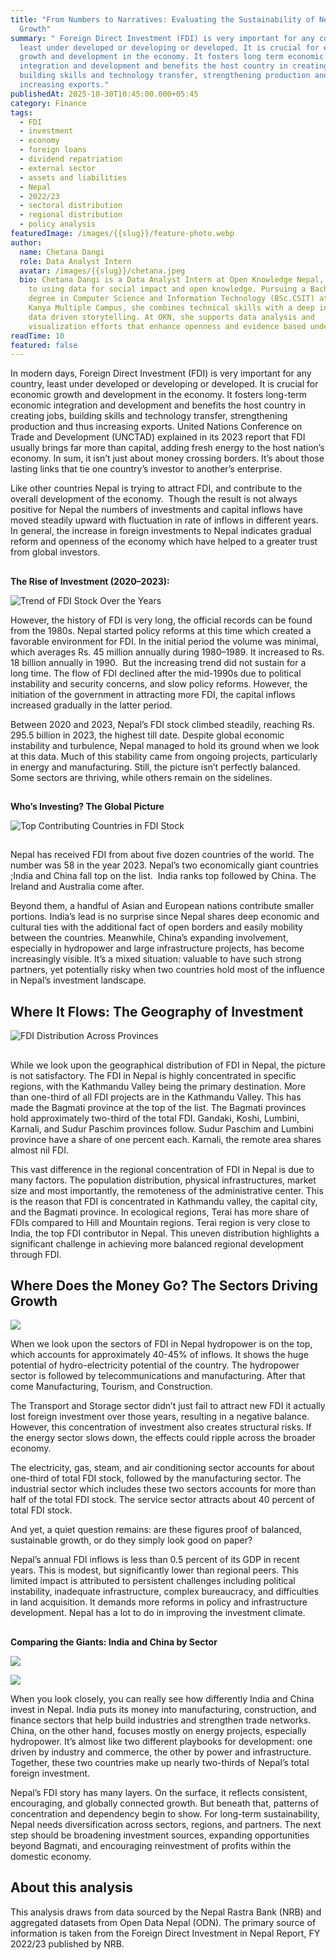 ```yaml
---
title: "From Numbers to Narratives: Evaluating the Sustainability of Nepal’s FDI
  Growth"
summary: " Foreign Direct Investment (FDI) is very important for any country,
  least under developed or developing or developed. It is crucial for economic
  growth and development in the economy. It fosters long term economic
  integration and development and benefits the host country in creating jobs,
  building skills and technology transfer, strengthening production and thus
  increasing exports."
publishedAt: 2025-10-30T10:45:00.000+05:45
category: Finance
tags:
  - FDI
  - investment
  - economy
  - foreign loans
  - dividend repatriation
  - external sector
  - assets and liabilities
  - Nepal
  - 2022/23
  - sectoral distribution
  - regional distribution
  - policy analysis
featuredImage: /images/{{slug}}/feature-photo.webp
author:
  name: Chetana Dangi
  role: Data Analyst Intern
  avatar: /images/{{slug}}/chetana.jpeg
  bio: Chetana Dangi is a Data Analyst Intern at Open Knowledge Nepal, dedicated
    to using data for social impact and open knowledge. Pursuing a Bachelor’s
    degree in Computer Science and Information Technology (BSc.CSIT) at Padma
    Kanya Multiple Campus, she combines technical skills with a deep interest in
    data driven storytelling. At OKN, she supports data analysis and
    visualization efforts that enhance openness and evidence based understanding
readTime: 10
featured: false
---
```



In modern days, Foreign Direct Investment (FDI) is very important for any country, least under developed or developing or developed. It is crucial for economic growth and development in the economy. It fosters long-term economic integration and development and benefits the host country in creating jobs, building skills and technology transfer, strengthening production and thus increasing exports. United Nations Conference on Trade and Development (UNCTAD) explained in its 2023 report that FDI usually brings far more than capital, adding fresh energy to the host nation’s economy. In sum, it isn’t just about money crossing borders. It’s about those lasting links that tie one country’s investor to another’s enterprise. 

Like other countries Nepal is trying to attract FDI, and contribute to the overall development of the economy.  Though the result is not always positive for Nepal the numbers of investments and capital inflows have moved steadily upward with fluctuation in rate of inflows in different years. In general, the increase in foreign investments to Nepal indicates gradual reform and openness of the economy which have helped to a greater trust from global investors.

## 
**The Rise of Investment (2020–2023):**



![Trend of FDI Stock Over the Years](/images/{{slug}}/years.png "Trend of FDI Stock Over the Years")





However, the history of FDI is very long, the official records can be found from the 1980s. Nepal started policy reforms at this time which created a favorable environment for FDI. In the initial period the volume was minimal, which averages Rs. 45 million annually during 1980–1989. It increased to Rs. 18 billion annually in 1990.  But the increasing trend did not sustain for a long time. The flow of FDI declined after the mid-1990s due to political instability and security concerns, and slow policy reforms. However, the initiation of the government in attracting more FDI, the capital inflows increased gradually in the latter period.

Between 2020 and 2023, Nepal’s FDI stock climbed steadily, reaching Rs. 295.5 billion in 2023, the highest till date. Despite global economic instability and turbulence, Nepal managed to hold its ground when we look at this data. Much of this stability came from ongoing projects, particularly in energy and manufacturing. Still, the picture isn’t perfectly balanced. Some sectors are thriving, while others remain on the sidelines.

## 
**Who’s Investing? The Global Picture**

![Top Contributing Countries in FDI Stock](/images/{{slug}}/countries-in-fdi-stock.png "Top Contributing Countries in FDI Stock")

## 


Nepal has received FDI from about five dozen countries of the world. The number was 58 in the year 2023. Nepal’s two economically giant countries ;India and China fall top on the list.  India ranks top followed by China. The Ireland and Australia come after.

Beyond them, a handful of Asian and European nations contribute smaller portions. India’s lead is no surprise since Nepal shares deep economic and cultural ties with the additional fact of open borders and easily mobility between the countries. Meanwhile, China’s expanding involvement, especially in hydropower and large infrastructure projects, has become increasingly visible. It’s a mixed situation: valuable to have such strong partners, yet potentially risky when two countries hold most of the influence in Nepal’s investment landscape.


## **Where It Flows: The Geography of Investment**

![FDI Distribution Across Provinces](/images/{{slug}}/provinces-fdi-stock.png "FDI Distribution Across Provinces")

## 



While we look upon the geographical distribution of FDI in Nepal, the picture is not satisfactory. The FDI in Nepal is highly concentrated in specific regions, with the Kathmandu Valley being the primary destination. More than one-third of all FDI projects are in the Kathmandu Valley. This has made the Bagmati province at the top of the list. The Bagmati provinces hold approximately two-third of the total FDI. Gandaki, Koshi, Lumbini, Karnali, and Sudur Paschim provinces follow. Sudur Paschim and Lumbini province have a share of one percent each. Karnali, the remote area shares almost nil FDI.

This vast difference in the regional concentration of FDI in Nepal is due to many factors. The population distribution, physical infrastructures, market size and most importantly, the remoteness of the administrative center. This is the reason that FDI is concentrated in Kathmandu valley, the capital city, and the Bagmati province. In ecological regions, Terai has more share of FDIs compared to Hill and Mountain regions. Terai region is very close to India, the top FDI contributor in Nepal. This uneven distribution highlights a significant challenge in achieving more balanced regional development through FDI.


## **Where Does the Money Go? The Sectors Driving Growth**

![](/images/{{slug}}/fdi-distribution-by-major-sectors.png)



When we look upon the sectors of FDI in Nepal hydropower is on the top, which accounts for approximately 40-45% of inflows. It shows the huge potential of hydro-electricity potential of the country. The hydropower sector is followed by telecommunications and manufacturing. After that come Manufacturing, Tourism, and Construction.

The Transport and Storage sector didn’t just fail to attract new FDI it actually lost foreign investment over those years, resulting in a negative balance. However, this concentration of investment also creates structural risks. If the energy sector slows down, the effects could ripple across the broader economy.

The electricity, gas, steam, and air conditioning sector accounts for about one-third of total FDI stock, followed by the manufacturing sector. The industrial sector which includes these two sectors accounts for more than half of the total FDI stock. The service sector attracts about 40 percent of total FDI stock.

And yet, a quiet question remains: are these figures proof of balanced, sustainable growth, or do they simply look good on paper?

Nepal’s annual FDI inflows is less than 0.5 percent of its GDP in recent years. This is modest, but significantly lower than regional peers. This limited impact is attributed to persistent challenges including political instability, inadequate infrastructure, complex bureaucracy, and difficulties in land acquisition. It demands more reforms in policy and infrastructure development. Nepal has a lot to do in improving the investment climate. 

## 
**Comparing the Giants: India and China by Sector**

![](/images/{{slug}}/stock-by-sectors-india-.png)




![](/images/{{slug}}/stock-by-sectors-china-.png)




When you look closely, you can really see how differently India and China invest in Nepal. India puts its money into manufacturing, construction, and finance sectors that help build industries and strengthen trade networks. China, on the other hand, focuses mostly on energy projects, especially hydropower. It’s almost like two different playbooks for development: one driven by industry and commerce, the other by power and infrastructure. Together, these two countries make up nearly two-thirds of Nepal’s total foreign investment.

Nepal’s FDI story has many layers. On the surface, it reflects consistent, encouraging, and globally connected growth. But beneath that, patterns of concentration and dependency begin to show. For long-term sustainability, Nepal needs diversification across sectors, regions, and partners. The next step should be broadening investment sources, expanding opportunities beyond Bagmati, and encouraging reinvestment of profits within the domestic economy.


## **About this analysis**

This analysis draws from data sourced by the Nepal Rastra Bank (NRB) and aggregated datasets from Open Data Nepal (ODN). The primary source of information is taken from the Foreign Direct Investment in Nepal Report, FY 2022/23 published by NRB.


















##
